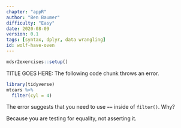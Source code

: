 ```yaml
---
chapter: "appR"
author: "Ben Baumer"
difficulty: "Easy"
date: 2020-08-09 
version: 0.1
tags: [syntax, dplyr, data wrangling]
id: wolf-have-oven
---
```


```r
mdsr2exercises::setup()
```

TITLE GOES HERE: The following code chunk throws an error. 

```r
library(tidyverse)
mtcars %>%
  filter(cyl = 4)
```

The error suggests that you need to use `==` inside of `filter()`. Why? 

<!--answer-start-->
Because you are testing for equality, not asserting it.
<!--answer-end-->




